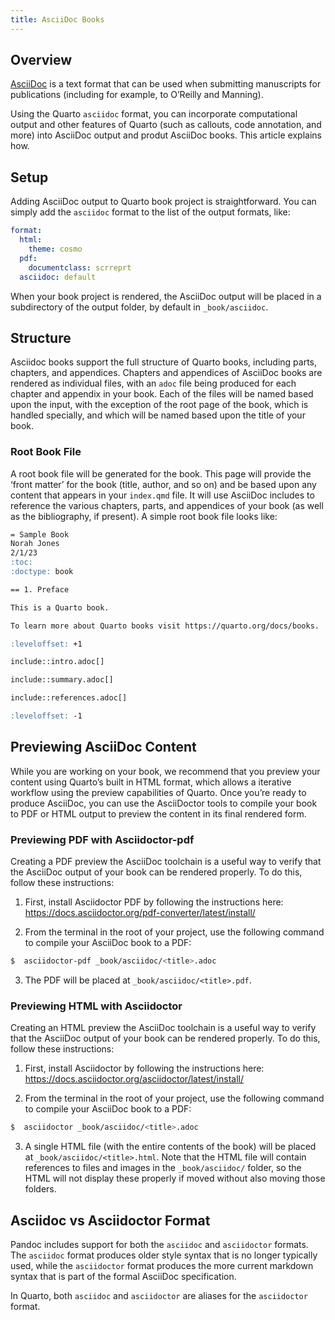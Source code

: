```yaml
---
title: AsciiDoc Books
---
```


## Overview

[AsciiDoc](https://docs.asciidoctor.org/asciidoc/latest/syntax-quick-reference/) is a text format that can be used when submitting manuscripts for publications (including for example, to O'Reilly and Manning). 

Using the Quarto `asciidoc` format, you can incorporate computational output and other features of Quarto (such as callouts, code annotation, and more) into AsciiDoc output and produt AsciiDoc books. This article explains how.

## Setup

Adding AsciiDoc output to Quarto book project is straightforward. You can simply add the `asciidoc` format to the list of the output formats, like:

``` yaml
format:
  html:
    theme: cosmo
  pdf:
    documentclass: scrreprt
  asciidoc: default
```

When your book project is rendered, the AsciiDoc output will be placed in a subdirectory of the output folder, by default in `_book/asciidoc`. 

## Structure

Asciidoc books support the full structure of Quarto books, including parts, chapters, and appendices. Chapters and appendices of AsciiDoc books are rendered as individual files, with an `adoc` file being produced for each chapter and appendix in your book. Each of the files will be named based upon the input, with the exception of the root page of the book, which is handled specially, and which will be named based upon the title of your book.

### Root Book File

A root book file will be generated for the book. This page will provide the 'front matter' for the book (title, author, and so on) and be based upon any content that appears in your `index.qmd` file. It will use AsciiDoc includes to reference the various chapters, parts, and appendices of your book (as well as the bibliography, if present). A simple root book file looks like:

```markdown
= Sample Book
Norah Jones
2/1/23
:toc:
:doctype: book

== 1. Preface

This is a Quarto book.

To learn more about Quarto books visit https://quarto.org/docs/books.

:leveloffset: +1

include::intro.adoc[]

include::summary.adoc[]

include::references.adoc[]

:leveloffset: -1
```

## Previewing AsciiDoc Content

While you are working on your book, we recommend that you preview your content using Quarto's built in HTML format, which allows a iterative workflow using the preview capabilities of Quarto. Once you're ready to produce AsciiDoc, you can use the AsciiDoctor tools to compile your book to PDF or HTML output to preview the content in its final rendered form.

### Previewing PDF with Asciidoctor-pdf

Creating a PDF preview the AsciiDoc toolchain is a useful way to verify that the AsciiDoc output of your book can be rendered properly. To do this, follow these instructions:

1. First, install Asciidoctor PDF by following the instructions here: <https://docs.asciidoctor.org/pdf-converter/latest/install/>

2. From the terminal in the root of your project, use the following command to compile your AsciiDoc book to a PDF:

```bash
$  asciidoctor-pdf _book/asciidoc/<title>.adoc
```

3. The PDF will be placed at `_book/asciidoc/<title>.pdf`.

### Previewing HTML with Asciidoctor

Creating an HTML preview the AsciiDoc toolchain is a useful way to verify that the AsciiDoc output of your book can be rendered properly. To do this, follow these instructions:

1. First, install Asciidoctor by following the instructions here: <https://docs.asciidoctor.org/asciidoctor/latest/install/>

2. From the terminal in the root of your project, use the following command to compile your AsciiDoc book to a PDF:

```bash
$  asciidoctor _book/asciidoc/<title>.adoc
```

3. A single HTML file (with the entire contents of the book) will be placed at `_book/asciidoc/<title>.html`. Note that the HTML file will contain references to files and images in the `_book/asciidoc/` folder, so the HTML will not display these properly if moved without also moving those folders.

:::{.callout-note}

## Asciidoc vs Asciidoctor Format

Pandoc includes support for both the `asciidoc` and `asciidoctor` formats. The `asciidoc` format produces older style syntax that is no longer typically used, while the `asciidoctor` format produces the more current markdown syntax that is part of the formal AsciiDoc specification.

 In Quarto, both `asciidoc` and `asciidoctor` are aliases for the `asciidoctor` format.

:::
